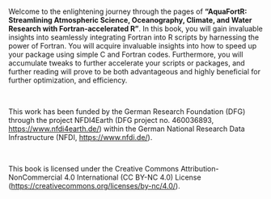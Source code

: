 # &nbsp; {.unnumbered .unlisted} 

 Welcome to the enlightening journey through the pages of **"AquaFortR: Streamlining 
 Atmospheric Science, Oceanography, Climate, and Water Research with Fortran-accelerated R"**. 
 In this book, you will gain invaluable insights into seamlessly integrating Fortran 
 into R scripts by harnessing the power of Fortran. You will acquire 
 invaluable insights into how to speed up your package using simple C and Fortran codes.
 Furthermore, you will accumulate tweaks to further accelerate your scripts or packages, 
 and further reading will prove to be both advantageous and highly beneficial for further 
 optimization, and efficiency. 

&nbsp;

This work has been funded by the German Research Foundation (DFG) through the 
project NFDI4Earth (DFG project no. 460036893, <https://www.nfdi4earth.de/>) 
within the German National Research Data Infrastructure (NFDI, <https://www.nfdi.de/>).

&nbsp;

This book is licensed under the Creative Commons Attribution-NonCommercial 4.0 
International (CC BY-NC 4.0) License (<https://creativecommons.org/licenses/by-nc/4.0/>).

